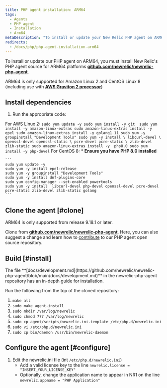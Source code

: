 ```yaml
---
title: PHP agent installation: ARM64
tags:
  - Agents
  - PHP agent
  - Installation
  - Arm64
metaDescription: "To install or update your New Relic PHP agent on ARM64, start here."
redirects:
  - /docs/php/php-agent-installation-arm64
---
```


To install or update our PHP agent on ARM64, you must install New Relic's PHP agent source for ARM64 platforms **[github.com/newrelic/newrelic-php-agent](https://github.com/newrelic/newrelic-php-agent)**.

ARM64 is only supported for Amazon Linux 2 and CentOS Linux 8 (including use with **[AWS Graviton 2 processor](https://aws.amazon.com/ec2/graviton/)**)

## Install dependencies

1. Run the appropriate code:

 For AWS Linux 2:
    ```
    sudo yum update -y
    sudo yum install -y git 
    sudo yum install -y amazon-linux-extras
    sudo amazon-linux-extras install -y epel
    sudo amazon-linux-extras install -y golang1.11
    sudo yum -y groupinstall "Development Tools"
    sudo yum -y install \
       libcurl-devel \
       openssl-devel openssl-static \
       pcre-devel pcre-static \
       zlib-devel zlib-static
    sudo amazon-linux-extras install -y  php8.0
    sudo yum install -y php-devel
    ```
 For CentOS 8:
    * **Ensure you have PHP 8.0 installed**

    ```
    sudo yum update -y
    sudo yum -y install epel-release
    sudo yum -y groupinstall "Development Tools"
    sudo yum -y install dnf-plugins-core
    sudo yum config-manager --set-enabled powertools
    sudo yum -y install  libcurl-devel php-devel openssl-devel pcre-devel pcre-static zlib-devel zlib-static golang
    ```

## Clone the agent [#clone]

<Callout variant="important">
  ARM64 is only supported from release 9.18.1 or later.
</Callout>

Clone from **[github.com/newrelic/newrelic-php-agent](https://github.com/newrelic/newrelic-php-agent)**. Here, you can also suggest a change and learn how to [contribute](https://github.com/newrelic/newrelic-php-agent/issues) to our PHP agent open source repository.

## Build [#install]

<Callout variant="tip">
    The file **[docs/development.md](https://github.com/newrelic/newrelic-php-agent/blob/main/docs/development.md)** in the newrelic-php-agent repository has an in-depth guide for installation.
</Callout>

Run the following from the top of the cloned repository:

1. ```make all```
2. ```sudo make agent-install```
3. ```sudo mkdir /var/log/newrelic```
4. ```sudo chmod 777 /var/log/newrelic```
6. ```sudo cp agent/scripts/newrelic.ini.template /etc/php.d/newrelic.ini```
7. ```sudo vi /etc/php.d/newrelic.ini```
8. ```sudo cp bin/daemon /usr/bin/newrelic-daemon```

## Configure the agent [#configure]

1. Edit the newrelic.ini file (int `/etc/php.d/newrelic.ini`)
    * Add a valid license key to the line `newrelic.license = "INSERT_YOUR_LICENSE_KEY"`
    * Optionally, change the application name to appear in NR1 on the line `newrelic.appname = "PHP Application"`



